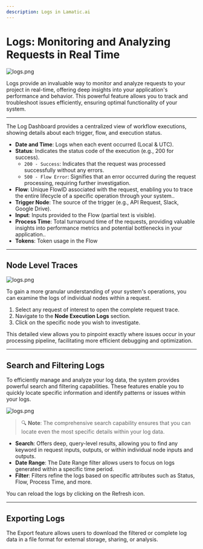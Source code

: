 ```yaml
---
description: Logs in Lamatic.ai
---
```




# **Logs: Monitoring and Analyzing Requests in Real Time**

![logs.png](./img/logs.png)

Logs provide an invaluable way to monitor and analyze requests to your project in real-time, offering deep insights into your application's performance and behavior. This powerful feature allows you to track and troubleshoot issues efficiently, ensuring optimal functionality of your system.

---

The Log Dashboard provides a centralized view of workflow executions, showing details about each trigger, flow, and execution status.

- **Date and Time**: Logs when each event occurred (Local & UTC).
- **Status**: Indicates the status code of the execution (e.g., 200 for success).
  - `200 - Success`: Indicates that the request was processed successfully without any errors.
  - `500 - Flow Error`: Signifies that an error occurred during the request processing, requiring further investigation.
- **Flow**: Unique FlowID associated with the request, enabling you to trace the entire lifecycle of a specific operation through your system..
- **Trigger Node**: The source of the trigger (e.g., API Request, Slack, Google Drive).
- **Input**: Inputs provided to the Flow (partial text is visible).
- **Process Time**:  Total turnaround time of the requests, providing valuable insights into performance metrics and potential bottlenecks in your application..
- **Tokens**: Token usage in the Flow

---

## **Node Level Traces**

![logs.png](./img/log-details.png)

To gain a more granular understanding of your system's operations, you can examine the logs of individual nodes within a request.

1. Select any request of interest to open the complete request trace.
2. Navigate to the **Node Execution Logs** section.
3. Click on the specific node you wish to investigate.

This detailed view allows you to pinpoint exactly where issues occur in your processing pipeline, facilitating more efficient debugging and optimization.

---

## **Search and Filtering Logs**

To efficiently manage and analyze your log data, the system provides powerful search and filtering capabilities. These features enable you to quickly locate specific information and identify patterns or issues within your logs.

![logs.png](./img/logs-filter.png)
> 🔍 **Note**: The comprehensive search capability ensures that you can locate even the most specific details within your log data.

- **Search**: Offers deep, query-level results, allowing you to find any keyword in request inputs, outputs, or within individual node inputs and outputs.
- **Date Range**: The Date Range filter allows users to focus on logs generated within a specific time period.
- **Filter**: Filters refine the logs based on specific attributes such as Status, Flow, Process Time, and more.

You can reload the logs by clicking on the Refresh icon.

---

## **Exporting Logs**

The Export feature allows users to download the filtered or complete log data in a file format for external storage, sharing, or analysis.